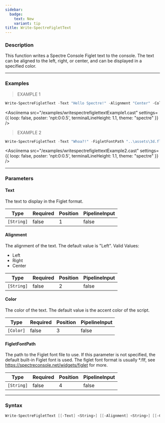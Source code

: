 ```yaml
---
sidebar:
  badge:
    text: New
    variant: tip
title: Write-SpectreFigletText
---
```





### Description

This function writes a Spectre Console Figlet text to the console. The text can be aligned to the left, right, or center, and can be displayed in a specified color.

---

### Examples
> EXAMPLE 1

```powershell
Write-SpectreFigletText -Text "Hello Spectre!" -Alignment "Center" -Color "Red"
```
<Asciinema
    src="/examples/writespectrefiglettextExample1.cast"
    settings={{
        loop: false,
        poster: 'npt:0:0.5',
        terminalLineHeight: 1.1,
        theme: "spectre"
    }}
/>
> EXAMPLE 2

```powershell
Write-SpectreFigletText -Text "Whoa?!" -FigletFontPath "..\assets\3d.flf"
```
<Asciinema
    src="/examples/writespectrefiglettextExample2.cast"
    settings={{
        loop: false,
        poster: 'npt:0:0.5',
        terminalLineHeight: 1.1,
        theme: "spectre"
    }}
/>

---

### Parameters
#### **Text**
The text to display in the Figlet format.

|Type      |Required|Position|PipelineInput|
|----------|--------|--------|-------------|
|`[String]`|false   |1       |false        |

#### **Alignment**
The alignment of the text. The default value is "Left".
Valid Values:

* Left
* Right
* Center

|Type      |Required|Position|PipelineInput|
|----------|--------|--------|-------------|
|`[String]`|false   |2       |false        |

#### **Color**
The color of the text. The default value is the accent color of the script.

|Type     |Required|Position|PipelineInput|
|---------|--------|--------|-------------|
|`[Color]`|false   |3       |false        |

#### **FigletFontPath**
The path to the Figlet font file to use. If this parameter is not specified, the default built-in Figlet font is used.
The figlet font format is usually *.flf, see https://spectreconsole.net/widgets/figlet for more.

|Type      |Required|Position|PipelineInput|
|----------|--------|--------|-------------|
|`[String]`|false   |4       |false        |

---

### Syntax
```powershell
Write-SpectreFigletText [[-Text] <String>] [[-Alignment] <String>] [[-Color] <Color>] [[-FigletFontPath] <String>] [<CommonParameters>]
```
